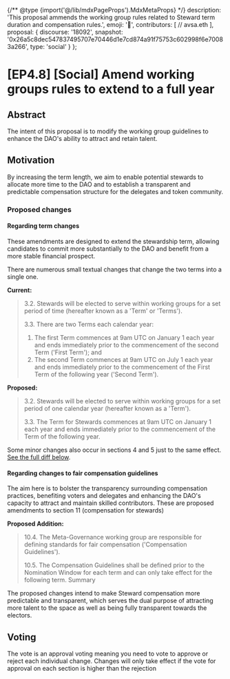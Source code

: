 {/** @type {import('@/lib/mdxPageProps').MdxMetaProps} */}
    description: 'This proposal ammends the working group rules related to Steward term duration and compensation rules.',
    emoji: '📖',
    contributors: [
        // avsa.eth
    ],
    proposal: {
        discourse: '18092',
        snapshot: '0x26a5c8dec547837495707e70446d1e7cd874a91f75753c602998f6e70083a266',
        type: 'social'
    }
};

# [EP4.8] [Social] Amend working groups rules to extend to a full year

## Abstract

The intent of this proposal is to modify the working group guidelines to enhance the DAO's ability to attract and retain talent.

## Motivation

By increasing the term length, we aim to enable potential stewards to allocate more time to the DAO and to establish a transparent and predictable compensation structure for the delegates and token community.

### Proposed changes

#### Regarding term changes

These amendments are designed to extend the stewardship term, allowing candidates to commit more substantially to the DAO and benefit from a more stable financial prospect.

There are numerous small textual changes that change the two terms into a single one.

**Current:**

> 3.2. Stewards will be elected to serve within working groups for a set period of time (hereafter known as a 'Term' or 'Terms').
>
> 3.3. There are two Terms each calendar year:
>
> 1. The first Term commences at 9am UTC on January 1 each year and ends immediately prior to the commencement of the second Term ('First Term'); and
> 2. The second Term commences at 9am UTC on July 1 each year and ends immediately prior to the commencement of the First Term of the following year ('Second Term').

**Proposed:**

> 3.2. Stewards will be elected to serve within working groups for a set period of one calendar year (hereafter known as a 'Term').
>
> 3.3. The Term for Stewards commences at 9am UTC on January 1 each year and ends immediately prior to the commencement of the Term of the following year.

Some minor changes also occur in sections 4 and 5 just to the same effect. [See the full diff below](https://github.com/ensdomains/governance-docs/pull/44/files).

#### Regarding changes to fair compensation guidelines

The aim here is to bolster the transparency surrounding compensation practices, benefiting voters and delegates and enhancing the DAO's capacity to attract and maintain skilled contributors. These are proposed amendments to section 11 (compensation for stewards)

**Proposed Addition:**

> 10.4. The Meta-Governance working group are responsible for defining standards for fair compensation ('Compensation Guidelines').
>
> 10.5. The Compensation Guidelines shall be defined prior to the Nomination Window for each term and can only take effect for the following term. Summary

The proposed changes intend to make Steward compensation more predictable and transparent, which serves the dual purpose of attracting more talent to the space as well as being fully transparent towards the electors.

## Voting

The vote is an approval voting meaning you need to vote to approve or reject each individual change. Changes will only take effect if the vote for approval on each section is higher than the rejection
